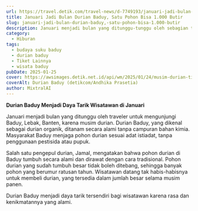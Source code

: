 ```yaml
---
url: https://travel.detik.com/travel-news/d-7749193/januari-jadi-bulan-durian-baduy-satu-pohon-bisa-1-000-butir
title: Januari Jadi Bulan Durian Baduy, Satu Pohon Bisa 1.000 Butir
slug: januari-jadi-bulan-durian-baduy,-satu-pohon-bisa-1.000-butir
description: Januari menjadi bulan yang ditunggu-tunggu oleh sebagian traveler untuk berkunjung ke Baduy. Alasannya satu, hanya untuk berburu durian.
category:
  - Hiburan
tags:
  - budaya suku baduy
  - durian baduy
  - Tiket Lainnya
  - wisata baduy
pubDate: 2025-01-25
cover: https://awsimages.detik.net.id/api/wm/2025/01/24/musim-durian-tiba-wisatawan-serbu-baduy-2_169.jpeg?wid=54&w=650&v=1&t=jpeg
coverAlt: Durian Baduy (detikcom/Andhika Prasetia)
author: MixtralAI
---
```

**Durian Baduy Menjadi Daya Tarik Wisatawan di Januari**

Januari menjadi bulan yang ditunggu oleh traveler untuk mengunjungi Baduy, Lebak, Banten, karena musim durian. Durian Baduy, yang dikenal sebagai durian organik, ditanam secara alami tanpa campuran bahan kimia. Masyarakat Baduy menjaga pohon durian sesuai adat istiadat, tanpa penggunaan pestisida atau pupuk.

Salah satu pengepul durian, Jamal, mengatakan bahwa pohon durian di Baduy tumbuh secara alami dan dirawat dengan cara tradisional. Pohon durian yang sudah tumbuh besar tidak boleh ditebang, sehingga banyak pohon yang berumur ratusan tahun. Wisatawan datang tak habis-habisnya untuk membeli durian, yang tersedia dalam jumlah besar selama musim panen.

Durian Baduy menjadi daya tarik tersendiri bagi wisatawan karena rasa dan kenikmatannya yang alami.
